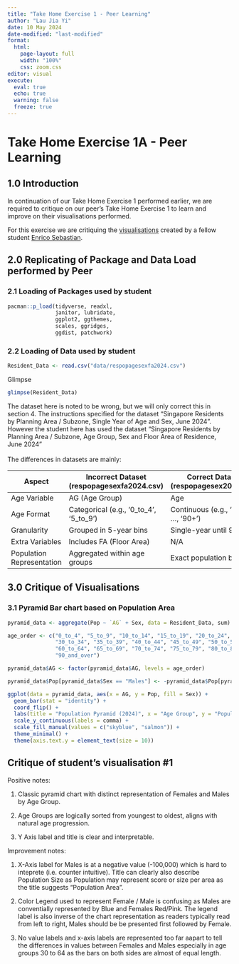 ```yaml
---
title: "Take Home Exercise 1 - Peer Learning"
author: "Lau Jia Yi"
date: 10 May 2024
date-modified: "last-modified"
format:
  html:
    page-layout: full
    width: "100%"
    css: zoom.css
editor: visual
execute:
  eval: true
  echo: true
  warning: false
  freeze: true
---
```


# Take Home Exercise 1A - Peer Learning

## 1.0 Introduction

In continuation of our Take Home Exercise 1 performed earlier, we are required to critique on our peer's Take Home Exercise 1 to learn and improve on their visualisations performed.

For this exercise we are critiquing the [visualisations](https://iss608-vaa.netlify.app/take-home_ex/take-home_ex01/take%20home%20exercise%201a) created by a fellow student [Enrico Sebastian](https://iss608-vaa.netlify.app/).

## 2.0 Replicating of Package and Data Load performed by Peer

### 2.1 Loading of Packages used by student

```r
pacman::p_load(tidyverse, readxl, 
               janitor, lubridate, 
               ggplot2, ggthemes, 
               scales, ggridges, 
               ggdist, patchwork)
```

### 2.2 Loading of Data used by student

```r
Resident_Data <- read.csv("data/respopagesexfa2024.csv")
```

Glimpse

```r
glimpse(Resident_Data)
```

::: callout-important
The dataset here is noted to be wrong, but we will only correct this in section 4. The instructions specified for the dataset "Singapore Residents by Planning Area / Subzone, Single Year of Age and Sex, June 2024". However the student here has used the dataset "Singapore Residents by Planning Area / Subzone, Age Group, Sex and Floor Area of Residence, June 2024"\
\
The differences in datasets are mainly:

| Aspect | Incorrect Dataset (respopagesexfa2024.csv) | Correct Dataset (respopagesex2024.csv) |
|------------------|---------------------------|----------------------------|
| Age Variable | AG (Age Group) | Age |
| Age Format | Categorical (e.g., '0_to_4', '5_to_9') | Continuous (e.g., '0', '1', ..., '90+') |
| Granularity | Grouped in 5-year bins | Single-year until 90+ |
| Extra Variables | Includes FA (Floor Area) | N/A |
| Population Representation | Aggregated within age groups | Exact population by age |
:::

## 3.0 Critique of Visualisations

### 3.1 Pyramid Bar chart based on Population Area

```r
pyramid_data <- aggregate(Pop ~ `AG` + Sex, data = Resident_Data, sum)

age_order <- c("0_to_4", "5_to_9", "10_to_14", "15_to_19", "20_to_24", "25_to_29", 
               "30_to_34", "35_to_39", "40_to_44", "45_to_49", "50_to_54", "55_to_59", 
               "60_to_64", "65_to_69", "70_to_74", "75_to_79", "80_to_84", "85_to_89", 
               "90_and_over")

pyramid_data$AG <- factor(pyramid_data$AG, levels = age_order)

pyramid_data$Pop[pyramid_data$Sex == "Males"] <- -pyramid_data$Pop[pyramid_data$Sex == "Males"]

ggplot(data = pyramid_data, aes(x = AG, y = Pop, fill = Sex)) +
  geom_bar(stat = "identity") +
  coord_flip() +
  labs(title = "Population Pyramid (2024)", x = "Age Group", y = "Population") +
  scale_y_continuous(labels = comma) +
  scale_fill_manual(values = c("skyblue", "salmon")) + 
  theme_minimal() +
  theme(axis.text.y = element_text(size = 10))  
```

::: callout-note
## Critique of student's visualisation #1

Positive notes:

1.  Classic pyramid chart with distinct representation of Females and Males by Age Group.

2.  Age Groups are logically sorted from youngest to oldest, aligns with natural age progression.

3.  Y Axis label and title is clear and interpretable.

Improvement notes:

1.  X-Axis label for Males is at a negative value (-100,000) which is hard to inteprete (i.e. counter intuitive). Title can clearly also describe Population Size as Population may represent score or size per area as the title suggests "Population Area".

2.  Color Legend used to represent Female / Male is confusing as Males are conventially represented by Blue and Females Red/Pink. The legend label is also inverse of the chart representation as readers typically read from left to right, Males should be be presented first followed by Female.

3.  No value labels and x-axis labels are represented too far aapart to tell the differences in values between Females and Males especially in age groups 30 to 64 as the bars on both sides are almost of equal length.
:::
